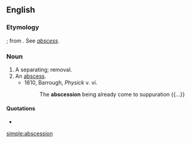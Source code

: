 ==English==

===Etymology===
{{etyl|la|en}} {{m|la|abscessio||a separation}}; from {{m|la|abscedere}}. See ''[[abscess]]''.

===Noun===
{{en-noun}} {{term-context|obsolete|lang=en}}

# A separating; removal.
# An [[abscess]].
#* 1610, Barrough, ''Physick'' v. vi.
#*: The '''abscession''' being already come to suppuration {{...}}

====Quotations====
* {{rfquotek|Gauden}}

[[simple:abscession]]